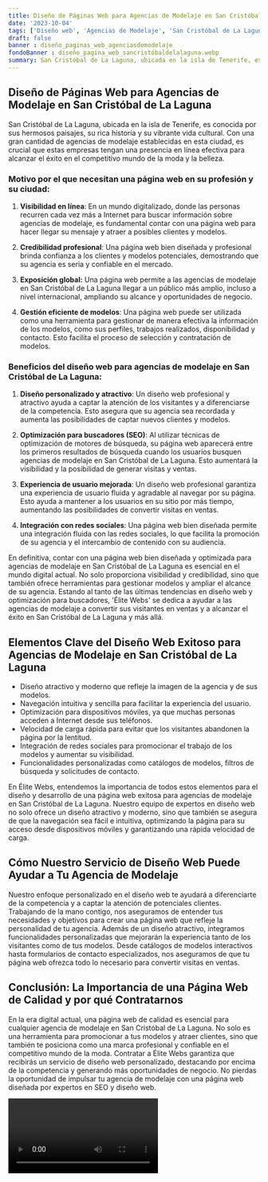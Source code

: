```yaml
---
title: Diseño de Páginas Web para Agencias de Modelaje en San Cristóbal de La Laguna
date: '2023-10-04'
tags: ['Diseño web', 'Agencias de Modelaje', 'San Cristóbal de La Laguna']
draft: false
banner : diseño_paginas_web_agenciasdemodelaje
fondoBanner : diseño_pagina_web_sancristóbaldelalaguna.webp
summary: San Cristóbal de La Laguna, ubicada en la isla de Tenerife, es conocida por sus hermosos paisajes, su rica historia y su vibrante vida cultural. Con una gran cantidad de agencias de modelaje establecidas en esta ciudad, es crucial que estas empresas tengan una presencia en línea efectiva para alcanzar el éxito en el competitivo mundo de la moda y la belleza.
---
```


## Diseño de Páginas Web para Agencias de Modelaje en San Cristóbal de La Laguna

San Cristóbal de La Laguna, ubicada en la isla de Tenerife, es conocida por sus hermosos paisajes, su rica historia y su vibrante vida cultural. Con una gran cantidad de agencias de modelaje establecidas en esta ciudad, es crucial que estas empresas tengan una presencia en línea efectiva para alcanzar el éxito en el competitivo mundo de la moda y la belleza.

### Motivo por el que necesitan una página web en su profesión y su ciudad:

1. **Visibilidad en línea**: En un mundo digitalizado, donde las personas recurren cada vez más a Internet para buscar información sobre agencias de modelaje, es fundamental contar con una página web para hacer llegar su mensaje y atraer a posibles clientes y modelos.

2. **Credibilidad profesional**: Una página web bien diseñada y profesional brinda confianza a los clientes y modelos potenciales, demostrando que su agencia es seria y confiable en el mercado.

3. **Exposición global:** Una página web permite a las agencias de modelaje en San Cristóbal de La Laguna llegar a un público más amplio, incluso a nivel internacional, ampliando su alcance y oportunidades de negocio.

4. **Gestión eficiente de modelos**: Una página web puede ser utilizada como una herramienta para gestionar de manera efectiva la información de los modelos, como sus perfiles, trabajos realizados, disponibilidad y contacto. Esto facilita el proceso de selección y contratación de modelos.

### Beneficios del diseño web para agencias de modelaje en San Cristóbal de La Laguna:

1. **Diseño personalizado y atractivo**: Un diseño web profesional y atractivo ayuda a captar la atención de los visitantes y a diferenciarse de la competencia. Esto asegura que su agencia sea recordada y aumenta las posibilidades de captar nuevos clientes y modelos.

2. **Optimización para buscadores (SEO)**: Al utilizar técnicas de optimización de motores de búsqueda, su página web aparecerá entre los primeros resultados de búsqueda cuando los usuarios busquen agencias de modelaje en San Cristóbal de La Laguna. Esto aumentará la visibilidad y la posibilidad de generar visitas y ventas.

3. **Experiencia de usuario mejorada**: Un diseño web profesional garantiza una experiencia de usuario fluida y agradable al navegar por su página. Esto ayuda a mantener a los usuarios en su sitio por más tiempo, aumentando las posibilidades de convertir visitas en ventas.

4. **Integración con redes sociales**: Una página web bien diseñada permite una integración fluida con las redes sociales, lo que facilita la promoción de su agencia y el intercambio de contenido con su audiencia.

En definitiva, contar con una página web bien diseñada y optimizada para agencias de modelaje en San Cristóbal de La Laguna es esencial en el mundo digital actual. No solo proporciona visibilidad y credibilidad, sino que también ofrece herramientas para gestionar modelos y ampliar el alcance de su agencia. Estando al tanto de las últimas tendencias en diseño web y optimización para buscadores, 'Élite Webs' se dedica a ayudar a las agencias de modelaje a convertir sus visitantes en ventas y a alcanzar el éxito en San Cristóbal de La Laguna y más allá.

<GifSeo />

<Cta />

## Elementos Clave del Diseño Web Exitoso para Agencias de Modelaje en San Cristóbal de La Laguna

- Diseño atractivo y moderno que refleje la imagen de la agencia y de sus modelos.
- Navegación intuitiva y sencilla para facilitar la experiencia del usuario.
- Optimización para dispositivos móviles, ya que muchas personas acceden a Internet desde sus teléfonos.
- Velocidad de carga rápida para evitar que los visitantes abandonen la página por la lentitud.
- Integración de redes sociales para promocionar el trabajo de los modelos y aumentar su visibilidad.
- Funcionalidades personalizadas como catálogos de modelos, filtros de búsqueda y solicitudes de contacto.

En Élite Webs, entendemos la importancia de todos estos elementos para el diseño y desarrollo de una página web exitosa para agencias de modelaje en San Cristóbal de La Laguna. Nuestro equipo de expertos en diseño web no solo ofrece un diseño atractivo y moderno, sino que también se asegura de que la navegación sea fácil e intuitiva, optimizando la página para su acceso desde dispositivos móviles y garantizando una rápida velocidad de carga.

## Cómo Nuestro Servicio de Diseño Web Puede Ayudar a Tu Agencia de Modelaje

Nuestro enfoque personalizado en el diseño web te ayudará a diferenciarte de la competencia y a captar la atención de potenciales clientes. Trabajando de la mano contigo, nos aseguramos de entender tus necesidades y objetivos para crear una página web que refleje la personalidad de tu agencia. Además de un diseño atractivo, integramos funcionalidades personalizadas que mejorarán la experiencia tanto de los visitantes como de tus modelos. Desde catálogos de modelos interactivos hasta formularios de contacto especializados, nos aseguramos de que tu página web ofrezca todo lo necesario para convertir visitas en ventas.

## Conclusión: La Importancia de una Página Web de Calidad y por qué Contratarnos

En la era digital actual, una página web de calidad es esencial para cualquier agencia de modelaje en San Cristóbal de La Laguna. No solo es una herramienta para promocionar a tus modelos y atraer clientes, sino que también te posiciona como una marca profesional y confiable en el competitivo mundo de la moda. Contratar a Élite Webs garantiza que recibirás un servicio de diseño web personalizado, destacando por encima de la competencia y generando más oportunidades de negocio. No pierdas la oportunidad de impulsar tu agencia de modelaje con una página web diseñada por expertos en SEO y diseño web.

<Video />

<CtaBot job='Agencias de Modelaje' city='San Cristóbal de La Laguna'/>

<Gmaps query='San Cristóbal de La Laguna+españa+maps' />